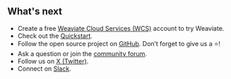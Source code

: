 ## What's next

- Create a free [Weaviate Cloud Services (WCS)](/developers/wcs/guides/create-instance.mdx) account to try Weaviate.
- Check out the [Quickstart](/developers/weaviate/quickstart).
- Follow the open source project on [GitHub](https://github.com/weaviate/weaviate). Don’t forget to give us a ⭐️!
- Ask a question or join the [community forum](https://forum.weaviate.io).
- Follow us on [X (Twitter)](https://twitter.com/weaviate_io).
- Connect on [Slack](https://weaviate.io/slack).



<GiscusBlogPostComment />

